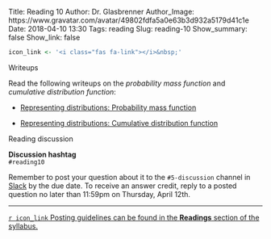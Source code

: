 Title: Reading 10
Author: Dr. Glasbrenner
Author_Image: https://www.gravatar.com/avatar/49802fdfa5a0e63b3d932a5179d41c1e
Date: 2018-04-10 13:30
Tags: reading
Slug: reading-10
Show_summary: false
Show_link: false

```r
icon_link <- '<i class="fas fa-link"></i>&nbsp;'
```

[Writeups]{.h3}

Read the following writeups on the *probability mass function* and *cumulative distribution function*:

*   [Representing distributions: Probability mass function][pmf-reading]

*   [Representing distributions: Cumulative distribution function][cdf-reading]

[Reading discussion]{.h3}

::::: {.callout .primary}
**Discussion hashtag** \
`#reading10`
:::::

::::: {.callout .secondary}
Remember to post your question about it to the `#5-discussion` channel in [Slack][cds101-slack] by the due date.
To receive an answer credit, reply to a posted question no later than 11:59pm on Thursday, April 12th.
:::::

---

[`r icon_link` Posting guidelines can be found in the **Readings** section of the syllabus.][syllabus-readings]

[pmf-reading]:       /materials/representing-distributions-pmf/
[cdf-reading]:       /materials/representing-distributions-cdf/
[cds101-slack]:      https://masoncds101.slack.com
[syllabus-readings]: http://spring18.cds101.com/syllabus.html#readings

